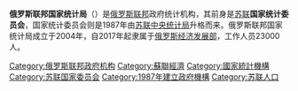 {{Multiple issues|
{{Original research|time=2021-02-18T06:31:09+00:00}}
{{Unreferenced|time=2021-02-18T06:31:09+00:00}}
}}
'''俄罗斯联邦国家统计局'''（{{lang-ru|Федеральная служба государственной статистики (Росстат)}}）是[[俄罗斯联邦|俄罗斯联邦]]政府统计机构，其前身是[[苏联|苏联]]'''国家统计委员会'''，国家统计委员会则是1987年由[[苏联中央统计局|苏联中央统计局]]升格而来。俄罗斯联邦国家统计局成立于2004年，自2017年起隶属于[[俄罗斯经济发展部|俄罗斯经济发展部]]，工作人员23000人。

{{欧洲国家统计机构}}
{{Russia-stub}}
[[Category:俄罗斯联邦政府机构|Category:俄罗斯联邦政府机构]]
[[Category:蘇聯經濟|Category:蘇聯經濟]]
[[Category:國家統計機構|Category:國家統計機構]]
[[Category:苏联国家委员会|Category:苏联国家委员会]]
[[Category:1987年建立政府機構|Category:1987年建立政府機構]]
[[Category:苏联人口|Category:苏联人口]]
